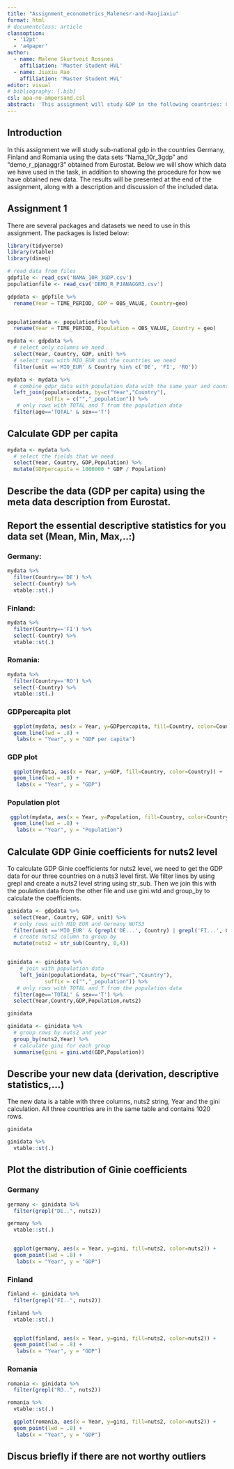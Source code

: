 ```yaml
---
title: "Assignment_econometrics_Malenesr-and-Raojiaxiu"
format: html
# documentclass: article
classoption: 
  - '12pt'
  - 'a4paper'
author: 
  - name: Malene Skurtveit Rossnes
    affiliation: 'Master Student HVL'
  - name: Jiaxiu Rao
    affiliation: 'Master Student HVL'
editor: visual
# bibliography: [.bib]
csl: apa-no-ampersand.csl
abstract: 'This assignment will study GDP in the following countries: Germany, Finland and Romania'
---
```


## Introduction

In this assignment we will study sub-national gdp in the countries Germany, Finland and Romania using the data sets "Nama_10r_3gdp" and "demo_r\_pjanaggr3" obtained from Eurostat.
Below we will show which data we have used in the task, in addition to showing the procedure for how we have obtained new data.
The results will be presented at the end of the assignment, along with a description and discussion of the included data.

## Assignment 1

There are several packages and datasets we need to use in this assignment.
The packages is listed below:

```r
library(tidyverse)
library(vtable)
library(dineq)

# read data from files
gdpfile <- read_csv('NAMA_10R_3GDP.csv')
populationfile <- read_csv('DEMO_R_PJANAGGR3.csv')

gdpdata <- gdpfile %>%
  rename(Year = TIME_PERIOD, GDP = OBS_VALUE, Country=geo)


populationdata <- populationfile %>%
  rename(Year = TIME_PERIOD, Population = OBS_VALUE, Country = geo)

mydata <- gdpdata %>%
  # select only columns we need
  select(Year, Country, GDP, unit) %>%
  # select rows with MIO_EUR and the countries we need
  filter(unit =='MIO_EUR' & Country %in% c('DE', 'FI', 'RO'))

mydata <- mydata %>%
  # combine gdpr data with population data with the same year and country
  left_join(populationdata, by=c("Year","Country"),
            suffix = c("","_population")) %>%
   # only rows with TOTAL and T from the population data
  filter(age=='TOTAL' & sex=='T')
```

## Calculate GDP per capita

```r
mydata <- mydata %>% 
  # select the fields that we need
  select(Year, Country, GDP,Population) %>%
  mutate(GDPpercapita = 1000000 * GDP / Population) 
```

## Describe the data (GDP per capita) using the meta data description from Eurostat.

## Report the essential descriptive statistics for you data set (Mean, Min, Max,..:)

### Germany:

```r
mydata %>%
  filter(Country=='DE') %>%
  select(-Country) %>%
  vtable::st(.)
```

### Finland:

```r

mydata %>%
  filter(Country=='FI') %>%
  select(-Country) %>%
  vtable::st(.)
```

### Romania:

```r
mydata %>%
  filter(Country=='RO') %>%
  select(-Country) %>%
  vtable::st(.)
```

### GDPpercapita plot

```r
  ggplot(mydata, aes(x = Year, y=GDPpercapita, fill=Country, color=Country)) +
  geom_line(lwd = .8) +
   labs(x = "Year", y = "GDP per capita")
```

### GDP plot

```r
  ggplot(mydata, aes(x = Year, y=GDP, fill=Country, color=Country)) +
  geom_line(lwd = .8) +
   labs(x = "Year", y = "GDP")
```

### Population plot

```r
 ggplot(mydata, aes(x = Year, y=Population, fill=Country, color=Country)) +
  geom_line(lwd = .8) +
   labs(x = "Year", y = "Population")
```

## Calculate GDP Ginie coefficients for nuts2 level

To calculate GDP Ginie coefficients for nuts2 level, we need to get the GDP data for our three countries on a nuts3 level first. We filter lines by using grepl and create a nuts2 level string using str_sub. Then we join this with the poulation data from the other file and use gini.wtd and group_by to calculate the coefficients.

```r
ginidata <- gdpdata %>%
  select(Year, Country, GDP, unit) %>%
  # only rows with MIO_EUR and Germany NUTS3
  filter(unit =='MIO_EUR' & (grepl('DE...', Country) | grepl('FI...', Country) | grepl('RO...', Country))) %>%
  # create nuts2 column to group by
  mutate(nuts2 = str_sub(Country, 0,4))


ginidata <- ginidata %>%
    # join with population data
    left_join(populationdata, by=c("Year","Country"),
            suffix = c("","_population")) %>%
   # only rows with TOTAL and T from the population data
  filter(age=='TOTAL' & sex=='T') %>%
  select(Year,Country,GDP,Population,nuts2)

ginidata

ginidata <- ginidata %>%
  # group rows by nuts2 and year
  group_by(nuts2,Year) %>%
  # calculate gini for each group
  summarise(gini = gini.wtd(GDP,Population)) 


```

## Describe your new data (derivation, descriptive statistics,...)

The new data is a table with three columns, nuts2 string, Year and the gini calculation. All three countries are in the same table and contains 1020 rows.

```r
ginidata

ginidata %>%
  vtable::st(.)
```

## Plot the distribution of Ginie coefficients

### Germany
```r
germany <- ginidata %>%
  filter(grepl("DE..", nuts2))

germany %>%
  vtable::st(.)


  ggplot(germany, aes(x = Year, y=gini, fill=nuts2, color=nuts2)) +
  geom_point(lwd = .8) +
   labs(x = "Year", y = "GDP")
```

### Finland

```r
finland <- ginidata %>%
  filter(grepl("FI..", nuts2))

finland %>%
  vtable::st(.)


  ggplot(finland, aes(x = Year, y=gini, fill=nuts2, color=nuts2)) +
  geom_point(lwd = .8) +
   labs(x = "Year", y = "GDP")
```

### Romania

```r
romania <- ginidata %>%
  filter(grepl("RO..", nuts2))

romania %>%
  vtable::st(.)

  ggplot(romania, aes(x = Year, y=gini, fill=nuts2, color=nuts2)) +
  geom_point(lwd = .8) +
   labs(x = "Year", y = "GDP")
```


## Discus briefly if there are not worthy outliers
